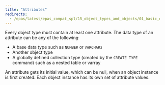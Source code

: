 ```yaml
---
title: "Attributes"
redirects:
  - /epas/latest/epas_compat_spl/15_object_types_and_objects/01_basic_object_concepts/01_attributes/ #generated for docs/epas/reorg-role-use-case-mode
---
```


<div id="attributes" class="registered_link"></div>

Every object type must contain at least one attribute. The data type of an attribute can be any of the following:

-   A base data type such as `NUMBER` or `VARCHAR2`
-   Another object type
-   A globally defined collection type (created by the `CREATE TYPE` command) such as a nested table or varray

An attribute gets its initial value, which can be null, when an object instance is first created. Each object instance has its own set of attribute values.
